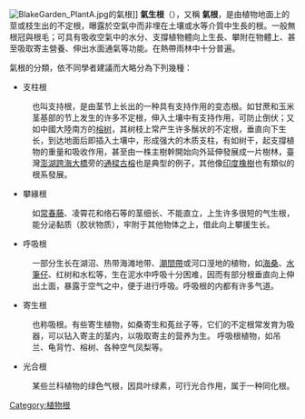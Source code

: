 {{Expand|time=2012-6-23}}
{{NoteAT|G1=生命科学}}
[[File:BlakeGarden_PlantA.jpg|thumb]]的氣根]]
'''氣生根'''（{{lang-en|Aerial root}}），又稱 '''氣根'''，是由植物地面上的莖或枝生出的不定根，曝露於空氣中而非埋在土壤或水等介質中生長的根。一般無根冠與根毛；可具有吸收空氣中的水分、支撐植物體向上生長、攀附在物體上、甚至吸取寄主營養、伸出水面通氣等功能。在熱帶雨林中十分普遍。

氣根的分類，依不同學者建議而大略分為下列幾種：

*支柱根
:也叫支持根，是由茎节上长出的一种具有支持作用的变态根。如甘蔗和玉米茎基部的节上发生的许多不定根，伸入土壤中有支持作用，可防止倒伏；又如中國大陸南方的[[榕树|榕树]]，其树枝上常产生许多鬚状的不定根，垂直向下生长，到达地面后即插入土壤中，形成强大的木质支柱，有如树干，起支撐植物的重量和吸收作用，甚至由一株主樹幹開始向外延伸發展成一片樹林，臺灣[[澎湖跨海大橋|澎湖跨海大橋]]旁的[[通樑古榕|通樑古榕]]也是典型的例子，其他像[[印度橡樹|印度橡樹]]也有類似的根系發展。

*攀緣根
:如[[常春藤|常春藤]]、凌霄花和络石等的茎细长、不能直立，上生许多很短的气生根，能分泌黏质（胶状物质），牢附于其他物体之上，借此向上攀援生长。

*呼吸根
:一部分生长在湖沼、热带海滩地带、[[潮間帶|潮間帶]]或河口溼地的植物，如[[海桑|海桑]]、[[水筆仔|水筆仔]]、红树和水松等，生在泥水中呼吸十分困难，因而有部分根垂直向上伸出土面，暴露于空气之中，便于进行呼吸。呼吸根的内都有许多气道。

*寄生根
:也称吸根。有些寄生植物，如桑寄生和菟丝子等，它们的不定根常发育为吸器，可以钻入寄主的茎内，以吸取寄主的营养为生。 呼吸根植物，如吊兰、龟背竹、榕树、各种空气凤梨等。

*光合根
:某些兰科植物的绿色气根，因具叶绿素，可行光合作用，属于一种同化根。

[[Category:植物根|Category:植物根]]